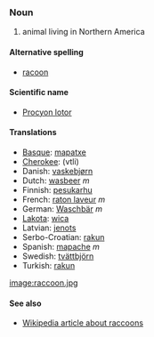 ===Noun===

#animal living in Northern America

====Alternative spelling====
*[[racoon]]

====Scientific name====
*[[Procyon lotor]]

====Translations====
*[[Basque]]: [[mapatxe]]
*[[Cherokee]]: (vtli)
*Danish: [[vaskebjørn]]
*Dutch: [[wasbeer]] ''m''
*Finnish: [[pesukarhu]]
*French: [[raton laveur]] ''m''
*German: [[Waschbär]] ''m'' 
*[[Lakota]]: [[wica]]
*Latvian: [[jenots]]
*Serbo-Croatian: [[rakun]]
*Spanish: [[mapache]] ''m''
*Swedish: [[tvättbjörn]]
*Turkish: [[rakun]]

[[image:raccoon.jpg]]

====See also====
*[[en:raccoon|Wikipedia article about raccoons]]